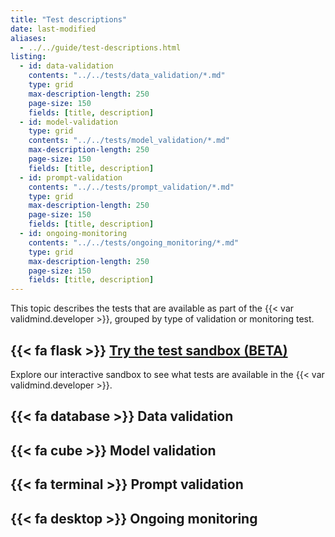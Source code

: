 ```yaml
---
title: "Test descriptions"
date: last-modified
aliases:
  - ../../guide/test-descriptions.html
listing:
  - id: data-validation
    contents: "../../tests/data_validation/*.md"
    type: grid
    max-description-length: 250
    page-size: 150
    fields: [title, description]
  - id: model-validation
    type: grid
    contents: "../../tests/model_validation/*.md"
    max-description-length: 250
    page-size: 150
    fields: [title, description]
  - id: prompt-validation
    contents: "../../tests/prompt_validation/*.md"
    type: grid
    max-description-length: 250
    page-size: 150
    fields: [title, description]  
  - id: ongoing-monitoring
    contents: "../../tests/ongoing_monitoring/*.md"
    type: grid
    max-description-length: 250
    page-size: 150
    fields: [title, description]  
---
```


This topic describes the tests that are available as part of the {{< var validmind.developer >}}, grouped by type of validation or monitoring test.

::: {.callout}
## {{< fa flask >}} [Try the test sandbox (BETA)](test-sandbox.qmd)

Explore our interactive sandbox to see what tests are available in the {{< var validmind.developer >}}.
:::

:::{.panel-tabset}

## {{< fa database >}} Data validation

:::{#data-validation}
:::

## {{< fa cube >}} Model validation

:::{#model-validation}
:::

## {{< fa terminal >}} Prompt validation

:::{#prompt-validation}
:::

## {{< fa desktop >}} Ongoing monitoring

:::{#ongoing-monitoring}
:::

:::